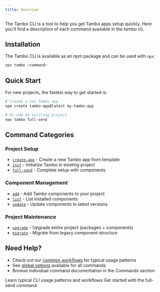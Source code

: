 ```yaml
---
title: Overview
---
```



The Tambo CLI is a tool to help you get Tambo apps setup quickly.
Here you'll find a description of each command available in the tambo cli.

## Installation

The Tambo CLI is available as an npm package and can be used with `npx`:

```bash
npx tambo <command>
```

## Quick Start

For new projects, the fastest way to get started is:

```bash
# Create a new Tambo app
npm create tambo-app@latest my-tambo-app

# Or add to existing project
npx tambo full-send
```

## Command Categories

### Project Setup

- [`create-app`](/cli/commands/create-app) - Create a new Tambo app from template
- [`init`](/cli/commands/init) - Initialize Tambo in existing project
- [`full-send`](/cli/commands/full-send) - Complete setup with components

### Component Management

- [`add`](/cli/commands/add) - Add Tambo components to your project
- [`list`](/cli/commands/list) - List installed components
- [`update`](/cli/commands/update) - Update components to latest versions

### Project Maintenance

- [`upgrade`](/cli/commands/upgrade) - Upgrade entire project (packages + components)
- [`migrate`](/cli/commands/migrate) - Migrate from legacy component structure

## Need Help?

- Check out our [common workflows](/cli/workflows) for typical usage patterns
- See [global options](/cli/global-options) available for all commands
- Browse individual command documentation in the Commands section

<Cards>
  <Card href="/cli/workflows" title="Common Workflows">
    Learn typical CLI usage patterns and workflows
  </Card>
  <Card href="/cli/commands/full-send" title="Quick Setup">
    Get started with the full-send command
  </Card>
</Cards>
